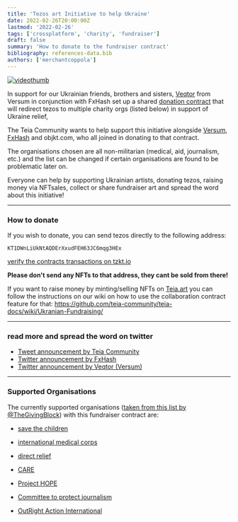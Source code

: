 ```yaml
---
title: 'Tezos art Initiative to help Ukraine'
date: 2022-02-26T20:00:00Z
lastmod: '2022-02-26'
tags: ['crossplatform', 'charity', 'fundraiser']
draft: false
summary: 'How to donate to the fundraiser contract'
bibliography: references-data.bib
authors: ['merchantcoppola']
---
```

[![videothumb](https://user-images.githubusercontent.com/97635650/155863369-8002ef73-fce8-4779-a655-bae6b2db0063.JPG)](https://youtu.be/x8zytcxTecA)

In support for our Ukrainian friends, brothers and sisters, [Veqtor](https://twitter.com/Veqtor) from Versum in conjunction with FxHash set up a shared [donation contract](https://tzkt.io/KT1DWnLiUkNtAQDErXxudFEH63JC6mqg3HEx/operations) that will redirect tezos to multiple charity orgs (listed below) in support of Ukraine relief, 

The Teia Community wants to help support this initiative alongside [Versum](https://versum.xyz/), [FxHash](https://www.fxhash.xyz/) and objkt.com, who all joined in donating to that contract.

The organisations chosen are all non-militarian (medical, aid, journalism, etc.) and the list can be changed if certain organisations are found to be problematic later on.

Everyone can help by supporting Ukrainian artists, donating tezos, raising money via NFTsales, collect or share fundraiser art and spread the word about this initiative!


---
### How to donate

If you wish to donate, you can send tezos directly to the following address:

    KT1DWnLiUkNtAQDErXxudFEH63JC6mqg3HEx
    
[verify the contracts transactions on tzkt.io](https://tzkt.io/KT1DWnLiUkNtAQDErXxudFEH63JC6mqg3HEx/operations)

**Please don't send any NFTs to that address, they cant be sold from there!**

If you want to raise money by minting/selling NFTs on [Teia.art](https://teia.art) you can follow the instructions on our wiki on how to use the collaboration contract feature for that:
https://github.com/teia-community/teia-docs/wiki/Ukranian-Fundraising/

---
### read more and spread the word  on twitter
- [Tweet announcement by Teia Community](https://twitter.com/TeiaCommunity/status/1497218666340958219?s=20&t=AXwdi-fZUItGWgXCvETavA)
- [Twitter announcement by FxHash](https://twitter.com/fx_hash_/status/1497113572085751810?s=20&t=AXwdi-fZUItGWgXCvETavA)
- [Twitter announcement by Veqtor (Versum)](https://twitter.com/Veqtor/status/1497167740146266112?s=20&t=AXwdi-fZUItGWgXCvETavA)

---
### Supported Organisations

The currently supported organisations ([taken from this list by @TheGivingBlock](https://twitter.com/TheGivingBlock/status/1496910223034155008)) with this fundraiser contract are: 

- [save the children](https://thegivingblock.com/donate/save-the-children/)

- [international medical corps](https://thegivingblock.com/donate/international-medical-corps/)

- [direct relief](https://thegivingblock.com/donate/direct-relief/)

- [CARE](https://thegivingblock.com/donate/care/)

- [Project HOPE](https://thegivingblock.com/donate/project-hope/)

- [Committee to protect journalism](https://thegivingblock.com/donate/committee-to-protect-journalists/)

- [OutRight Action International](https://thegivingblock.com/donate/outright-action-international/) 
